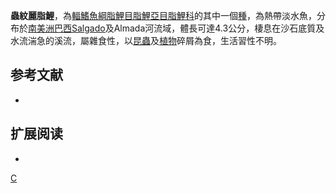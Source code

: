 {{Speciesbox 
| taxon = Astyanax vermilion
| status = NE
| status_system = IUCN3.1
| authority =  [[Zanata|Zanata]] & [[Camelier|Camelier]], 2009
| synonyms = 
}}
'''蟲紋麗脂鯉'''，為[[輻鰭魚綱|輻鰭魚綱]][[脂鯉目|脂鯉目]][[脂鯉亞目|脂鯉亞目]][[脂鯉科|脂鯉科]]的其中一個[[種|種]]，為熱帶淡水魚，分布於[[南美洲|南美洲]][[巴西|巴西]]Salgado及Almada河流域，體長可達4.3公分，棲息在沙石底質及水流湍急的溪流，屬雜食性，以[[昆蟲|昆蟲]]及[[植物|植物]]碎屑為食，生活習性不明。

==参考文献==
{{refbegin}}
*{{FishBase_species|genus=Astyanax|species=vermilion|year=2013|month=11}}
{{refend}}

== 扩展阅读 ==
{{refbegin}}
*{{wikispecies-inline|Astyanax vermilion|蟲紋麗脂鯉}}
{{refend}}
{{Taxonbar|from=Q6397799}}

[[Category:麗脂鯉屬|C]]


{{魚類小作品}}